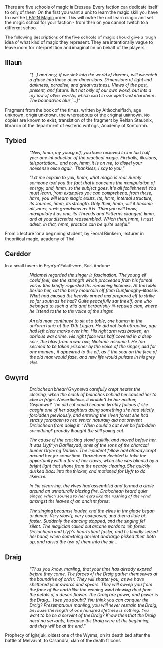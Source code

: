 There are five schools of magic in Eressea. Every faction can dedicate itself to only of them. On the first you want a unit to learn the magic skill you have to use the [[LEARN|LEARN Magic <school name>]] order. This will make the unit learn magic and set the magic school for your faction - from then on you cannot switch to a different school.

The following descriptions of the five schools of magic should give a rough idea of what kind of magic they represent. They are intentionally vague to leave room for interpretation and imagination on behalf of the players.

== Illaun ==

::''"[...] and only, if we sink into the world of dreams, will we catch a glipse into these other dimensions. Dimensions of light and darkness, paradise, and great vastness. Views of the past, present, and future. But not only of our own world, but into a myriad of other worlds, which exist in our spirit and elsewhere. The boundaries blur [...]"''

Fragment from the book of the times, written by Althochelfisch, age unknown, origin unknown, the whereabouts of the original unknown. No copies are known to exist, translation of the fragment by Rehlan Staubnix, librarian of the department of esoteric writings, Academy of Xontormia.

== Tybied ==

::''"Now, hmm, my young elf, you have recieved in the last half year one introduction of the practical magic. Fireballs, illusions, teleportation... and now, hmm, it is on me, to dispel your nonsense once again. Thankless, I say to you."''

::''"Let me explain to you, hmm, what magic is real. Surely someone told you the fact that it concerns the manipulation of energy, and, hmm, so the subject goes. It's all foolishness! You must learn, from examples you can comprehend, from those, hmm, you will learn magic exists. Its, hmm, internal structure, its sources, hmm, its strength. Only then, hmm, will it become all yours, such grandness as it is. Then you will know, manipulate it as one, its Threads and Patterns changed, hmm, and at your discretion reassembled. Which then, hmm, I must admit, in that, hmm, practice can be quite useful."''

From a lecture for a beginning student, by Feoral Birnkern, lecturer in theoritical magic, academy of Thal

== Cerddor ==

In a small tavern in Eryn'yn'Falathvorn, Sud-Andune:

::''Niolamel regarded the singer in fascination. The young elf could feel, see the strength which proceeded from his formal voice. She briefly regarded the remaining listeners. At the table beside her, sat the burly mountain elf from Dunfanaghy-Massiv. What had caused the heavily armed and prepared elf to strike so far south as he had? Quite peacefully sat the elf, one who belonged to such a wild and barbarishly ill-reputed clan, where he listend to the to the voice of the singer.''

::''An old man continued to sit at a table, one human in the uniform tunic of the 13th Legion. He did not look attractive, age had left clear marks over him. His right arm was broken, an obvious war crime. His right face was half covered in a deep scar, the blow from a war axe, Niolamel assumed. He too seemed to be taken prisoner by the voice of the singer, and for one moment, it appeared to the elf, as if the scar on the face of the old man would fade, and new life would pulsate in his grey skin.''

== Gwyrrd ==

::''Draiochean bhean'Gwynewa carefully crept nearer the clearing, when the crack of branches behind her caused her to stop in fright. Nevertheless, it couldn't be her mother, Gwynewa? The old cat could become terribly furious if she caught one of her daughters doing something she had strictly forbidden previously, and entering the elven forest she had strictly forbidden to her. Which naturally did not prevent Draiochean from doing it. 'When could a cat ever be forbidden something!' proudly thought the still young cat.''

::''The cause of the cracking stood guiltily, and moved before her. It was Llyfr'yn Darllenydd, ones of the sons of the charcoal burner Grym ng'Darllen. The inpudent fellow had already crept around her for some time. Draiochean decided to take the opportunity with a few of her claws, when she was blinded by a bright light that shone from the nearby clearing. She quickly ducked back into the thicket, and motioned for Llyfr to do likewise.''

::''In the clearning, the elves had assembled and formed a circle around an unnaturally blazing fire. Draiochean heard quiet singer, which souned to her ears like the rushing of the wind amongst the leaves of an ancient forest.''

::''The singing becamse louder, and the elves in the glade began to dance. Very slowly, very composed, and then a little bit faster. Suddenly the dancing stopped, and the singing fell silent. The magician called out arcane words to teh forest. Draiochean and Llyfr's hearts beat faster, and he timidly seized her hand, when something ancient and large picked them both up, and raised the two of them into the air...''

== Draig ==

::''"Thus you know, manling, that your time has already expired before they come. The forces of the Draig gather themselves at the boundries of order. They will shatter you, as we have shattered your swords and spears. They will sweep you from the face of the earth like the evening wind blowing dust from the petals of a desert flower. The Draig are power, and power is the Draig... I see you doubt? You think you can conquer the Draig? Presumptuous manling, you will never restrain the Draig, because the length of one hundred lifetimes is nothing. You want to be be a servant of the Draig? Know then that the Draig need no servants, because the Draig were at the beginning, and they will be at the end."''

Prophecy of Igjarjuk, oldest one of the Wyrms, on its death bed after the battle of Melvaunt, to Casandra, clan of the death falcons

